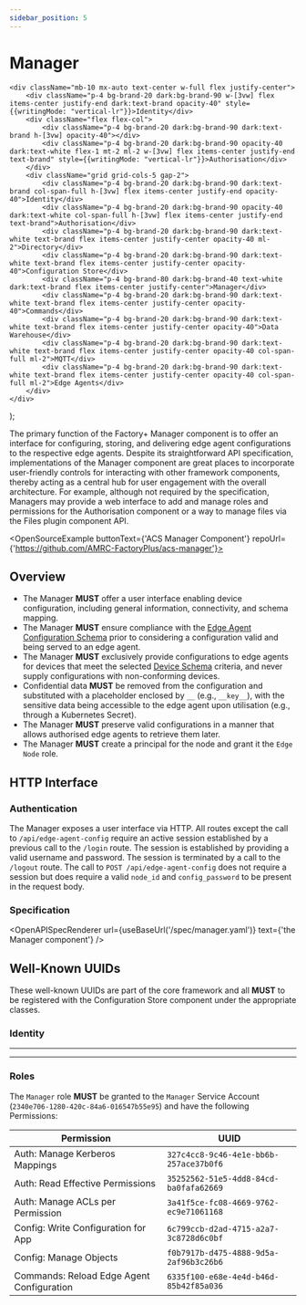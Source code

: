 ```yaml
---
sidebar_position: 5
---
```



# Manager

    <div className="mb-10 mx-auto text-center w-full flex justify-center">
        <div className="p-4 bg-brand-20 dark:bg-brand-90 w-[3vw] flex items-center justify-end dark:text-brand opacity-40" style={{writingMode: "vertical-lr"}}>Identity</div>
        <div className="flex flex-col">
            <div className="p-4 bg-brand-20 dark:bg-brand-90 dark:text-brand h-[3vw] opacity-40"></div>
            <div className="p-4 bg-brand-20 dark:bg-brand-90 opacity-40 dark:text-white flex-1 mt-2 ml-2 w-[3vw] flex items-center justify-end text-brand" style={{writingMode: "vertical-lr"}}>Authorisation</div>
        </div>
        <div className="grid grid-cols-5 gap-2">
            <div className="p-4 bg-brand-20 dark:bg-brand-90 dark:text-brand col-span-full h-[3vw] flex items-center justify-end opacity-40">Identity</div>
            <div className="p-4 bg-brand-20 dark:bg-brand-90 opacity-40 dark:text-white col-span-full h-[3vw] flex items-center justify-end text-brand">Authorisation</div>
            <div className="p-4 bg-brand-20 dark:bg-brand-90 dark:text-white text-brand flex items-center justify-center opacity-40 ml-2">Directory</div>
            <div className="p-4 bg-brand-20 dark:bg-brand-90 dark:text-white text-brand flex items-center justify-center opacity-40">Configuration Store</div>
            <div className="p-4 bg-brand-80 dark:bg-brand-40 text-white dark:text-brand flex items-center justify-center">Manager</div>
            <div className="p-4 bg-brand-20 dark:bg-brand-90 dark:text-white text-brand flex items-center justify-center opacity-40">Commands</div>
            <div className="p-4 bg-brand-20 dark:bg-brand-90 dark:text-white text-brand flex items-center justify-center opacity-40">Data Warehouse</div>
            <div className="p-4 bg-brand-20 dark:bg-brand-90 dark:text-white text-brand flex items-center justify-center opacity-40 col-span-full ml-2">MQTT</div>
            <div className="p-4 bg-brand-20 dark:bg-brand-90 dark:text-white text-brand flex items-center justify-center opacity-40 col-span-full ml-2">Edge Agents</div>
        </div>
    </div>
);

The primary function of the Factory+ Manager component is to offer an interface for configuring, storing, and delivering edge agent configurations to the respective edge agents. Despite its straightforward API specification, implementations of the Manager component are great places to incorporate user-friendly controls for interacting with other framework components, thereby acting as a central hub for user engagement with the overall architecture. For example, although not required by the specification, Managers may provide a web interface to add and manage roles and permissions for the Authorisation component or a way to manage files via the Files plugin component API.

<OpenSourceExample buttonText={'ACS Manager Component'} repoUrl={'https://github.com/AMRC-FactoryPlus/acs-manager'}></OpenSourceExample>

## Overview

<ComponentOverview></ComponentOverview>

- The Manager **MUST** offer a user interface enabling device configuration, including general information, connectivity, and schema mapping.
- The Manager **MUST** ensure compliance with the [Edge Agent Configuration Schema](https://github.com/AMRC-FactoryPlus/schemas/blob/main/Edge_Agent_Config.json) prior to considering a configuration valid and being served to an edge agent.
- The Manager **MUST** exclusively provide configurations to edge agents for devices that meet the selected [Device Schema](/docs/schemas) criteria, and never supply configurations with non-conforming devices.
- Confidential data **MUST** be removed from the configuration and substituted with a placeholder enclosed by `__` (e.g., `__key__`), with the sensitive data being accessible to the edge agent upon utilisation (e.g., through a Kubernetes Secret).
- The Manager **MUST** preserve valid configurations in a manner that allows authorised edge agents to retrieve them later.
- The Manager **MUST** create a principal for the node and grant it the `Edge Node` role.

## HTTP Interface

### Authentication

The Manager exposes a user interface via HTTP. All routes except the call to `/api/edge-agent-config` require an active session established by a previous call to the `/login` route. The session is established by providing a valid username and password. The session is terminated by a call to the `/logout` route. The call to `POST /api/edge-agent-config` does not require a session but does require a valid `node_id` and `config_password` to be present in the request body.

### Specification

<OpenAPISpecRenderer url={useBaseUrl('/spec/manager.yaml')} text={'the Manager component'} />

## Well-Known UUIDs

These well-known UUIDs are part of the core framework and all **MUST** to be registered with the Configuration Store component under the appropriate classes.

### Identity

<WellKnownUUID type='Service Function' name='Manager'
               uuid='12a5d324-0944-4c7a-a481-6cb01b40fb38'
               description='Manager Component service function'/>

---

<WellKnownUUID type='Service Account' name='Manager'
               uuid='2340e706-1280-420c-84a6-016547b55e95'
               description='The client identity of the Manager Component used to communicate with other services'/>

---

### Roles

<Permission type='Role' name='Manager'
            description='A Role for the Manager component'
            uuid='29b569d4-ab5d-40d2-b442-d556d531b25e'/>

The `Manager` role **MUST** be granted to the `Manager` Service Account (`2340e706-1280-420c-84a6-016547b55e95`) and have the following Permissions:

| Permission                                | UUID                                   |
|-------------------------------------------|----------------------------------------|
| Auth: Manage Kerberos Mappings            | `327c4cc8-9c46-4e1e-bb6b-257ace37b0f6` |
| Auth: Read Effective Permissions          | `35252562-51e5-4dd8-84cd-ba0fafa62669` |
| Auth: Manage ACLs per Permission          | `3a41f5ce-fc08-4669-9762-ec9e71061168` |
| Config: Write Configuration for App       | `6c799ccb-d2ad-4715-a2a7-3c8728d6c0bf` |
| Config: Manage Objects                    | `f0b7917b-d475-4888-9d5a-2af96b3c26b6` |
| Commands: Reload Edge Agent Configuration | `6335f100-e68e-4e4d-b46d-85b42f85a036` |